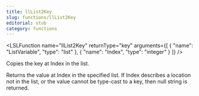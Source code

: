 ```yaml
---
title: llList2Key
slug: functions/llList2Key
editorial: stub
category: functions
---
```


<LSLFunction
	name="llList2Key"
	returnType="key"
	arguments={[
	{
		"name": "ListVariable",
		"type": "list"
	},
	{
		"name": "Index",
		"type": "integer"
	}
]}
/>

Copies the key at Index in the list.

Returns the value at Index in the specified list. If Index describes a location not in the list, or the value cannot be type-cast to a key, then null string is returned.
